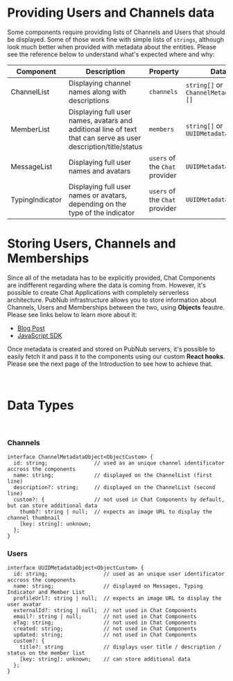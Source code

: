 
<Meta title="Introduction/Metadata" />

# Providing Users and Channels data

Some components require providing lists of Channels and Users that should be displayed. Some of those work fine with simple lists of `strings`, although look much better when provided with metadata about the entities. Please see the reference below to understand what's expected where and why:

| Component       | Description                                                                                                     | Property                       | Data type (see below)                                 |
| --------------- | --------------------------------------------------------------------------------------------------------------- | ------------------------------ | ----------------------------------------------------- |
| ChannelList     | Displaying channel names along with descriptions                                                                | `channels`                     | `string[]` or `ChannelMetadataObject<ObjectCustom>[]` |
| MemberList      | Displaying full user names, avatars and additional line of text that can serve as user description/title/status | `members`                      | `string[]` or `UUIDMetadataObject<ObjectCustom>[]`    |
| MessageList     | Displaying full user names and avatars                                                                          | `users` of the `Chat` provider | `UUIDMetadataObject<ObjectCustom>[]`                  |
| TypingIndicator | Displaying full user names or avatars, depending on the type of the indicator                                   | `users` of the `Chat` provider | `UUIDMetadataObject<ObjectCustom>[]`                  |

# Storing Users, Channels and Memberships

Since all of the metadata has to be explicitly provided, Chat Components are indifferent regarding where the data is coming from. However, it's possible to create Chat Applications with completely serverless architecture. PubNub infrastructure allows you to store information about Channels, Users and Memberships between the two, using **Objects** feautre. Please see links below to learn more about it:

- [Blog Post](https://www.pubnub.com/blog/introducing-objects-v2-store-for-user-and-channel-metadata/)
- [JavaScript SDK](https://www.pubnub.com/docs/sdks/javascript/api-reference/objects)

Once metadata is created and stored on PubNub servers, it's possible to easily fetch it and pass it to the components using our custom **React hooks**. Please see the next page of the Introduction to see how to achieve that.

<br />

# Data Types

<br />

### Channels

```
interface ChannelMetadataObject<ObjectCustom> {
  id: string;               // used as an unique channel identificator accross the components
  name: string;             // displayed on the ChannelList (first line)
  description?: string;     // displayed on the ChannelList (second line)
  custom?: {                // not used in Chat Components by default, but can store additional data
    thumb?: string | null;  // expects an image URL to display the channel thumbnail
    [key: string]: unknown;
  };
}
```

### Users

```
interface UUIDMetadataObject<ObjectCustom> {
  id: string;                  // used as an unique user identificator accross the components
  name: string;                // displayed on Messages, Typing Indicator and Member List
  profileUrl?: string | null;  // expects an image URL to display the user avatar
  externalId?: string | null;  // not used in Chat Components
  email?: string | null;       // not used in Chat Components
  eTag: string;                // not used in Chat Components
  created: string;             // not used in Chat Components
  updated: string;             // not used in Chat Components
  custom?: {
    title?: string             // displays user title / description / status on the member list
    [key: string]: unknown;    // can store additional data
  };
}

```
